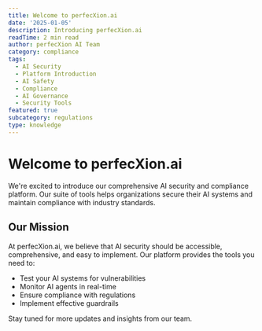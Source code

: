 ```yaml
---
title: Welcome to perfecXion.ai
date: '2025-01-05'
description: Introducing perfecXion.ai
readTime: 2 min read
author: perfecXion AI Team
category: compliance
tags:
  - AI Security
  - Platform Introduction
  - AI Safety
  - Compliance
  - AI Governance
  - Security Tools
featured: true
subcategory: regulations
type: knowledge
---
```


# Welcome to perfecXion.ai

We're excited to introduce our comprehensive AI security and compliance platform. Our suite of tools helps organizations secure their AI systems and maintain compliance with industry standards.
## Our Mission

At perfecXion.ai, we believe that AI security should be accessible, comprehensive, and easy to implement. Our platform provides the tools you need to:

  - Test your AI systems for vulnerabilities
  - Monitor AI agents in real-time
  - Ensure compliance with regulations
  - Implement effective guardrails

  Stay tuned for more updates and insights from our team.
